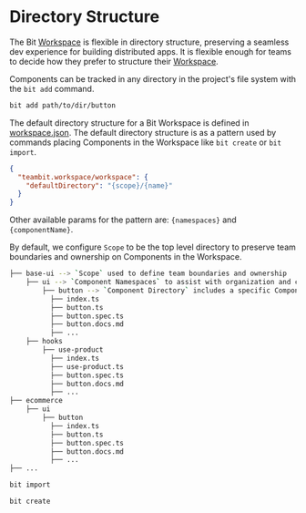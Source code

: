 # Directory Structure

The Bit [Workspace](/workspace/overview) is flexible in directory structure, preserving a seamless dev experience for building distributed apps. It is flexible enough for teams to decide how they prefer to structure their [Workspace](/workspace/overview).

Components can be tracked in any directory in the project's file system with the `bit add` command.

```bash
bit add path/to/dir/button
```

The default directory structure for a Bit Workspace is defined in [workspace.json](/workspace/workspace-json). The default directory structure is as a pattern used by commands placing Components in the Workspace like `bit create` or `bit import`.

```json
{
  "teambit.workspace/workspace": {
    "defaultDirectory": "{scope}/{name}"
  }
}
```

Other available params for the pattern are: `{namespaces}` and `{componentName}`.

By default, we configure `Scope` to be the top level directory to preserve team boundaries and ownership on Components in the Workspace.

```bash
├── base-ui --> `Scope` used to define team boundaries and ownership
    ├── ui --> `Component Namespaces` to assist with organization and configuration of components used
        ├── button --> `Component Directory` includes a specific Component implementation
          ├── index.ts
          ├── button.ts
          ├── button.spec.ts
          ├── button.docs.md
          ├── ...
    ├── hooks
        ├── use-product
          ├── index.ts
          ├── use-product.ts
          ├── button.spec.ts
          ├── button.docs.md
          ├── ...
├── ecommerce
    ├── ui
        ├── button
          ├── index.ts
          ├── button.ts
          ├── button.spec.ts
          ├── button.docs.md
          ├── ...
├── ...
```

```bash
bit import
```

```bash
bit create
```

